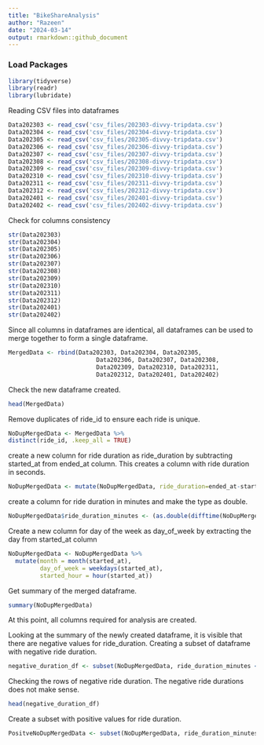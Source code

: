 ```yaml
---
title: "BikeShareAnalysis"
author: "Razeen"
date: "2024-03-14"
output: rmarkdown::github_document
---
```



### Load Packages
```r
library(tidyverse)
library(readr)
library(lubridate)
```


Reading CSV files into dataframes
```r
Data202303 <- read_csv('csv_files/202303-divvy-tripdata.csv')
Data202304 <- read_csv('csv_files/202304-divvy-tripdata.csv')
Data202305 <- read_csv('csv_files/202305-divvy-tripdata.csv')
Data202306 <- read_csv('csv_files/202306-divvy-tripdata.csv')
Data202307 <- read_csv('csv_files/202307-divvy-tripdata.csv')
Data202308 <- read_csv('csv_files/202308-divvy-tripdata.csv')
Data202309 <- read_csv('csv_files/202309-divvy-tripdata.csv')
Data202310 <- read_csv('csv_files/202310-divvy-tripdata.csv')
Data202311 <- read_csv('csv_files/202311-divvy-tripdata.csv')
Data202312 <- read_csv('csv_files/202312-divvy-tripdata.csv')
Data202401 <- read_csv('csv_files/202401-divvy-tripdata.csv')
Data202402 <- read_csv('csv_files/202402-divvy-tripdata.csv')

```

Check for columns consistency 
```r
str(Data202303)
str(Data202304)
str(Data202305)
str(Data202306)
str(Data202307)
str(Data202308)
str(Data202309)
str(Data202310)
str(Data202311)
str(Data202312)
str(Data202401)
str(Data202402)
```

Since all columns in dataframes are identical, all dataframes can be used to merge together to form a single dataframe.
```r
MergedData <- rbind(Data202303, Data202304, Data202305,
                         Data202306, Data202307, Data202308,
                         Data202309, Data202310, Data202311,
                         Data202312, Data202401, Data202402)
```


Check the new dataframe created.
```r
head(MergedData)
```

Remove duplicates of ride_id to ensure each ride is unique.
```r
NoDupMergedData <- MergedData %>% 
distinct(ride_id, .keep_all = TRUE)
```


create a new column for ride duration as ride_duration by subtracting started_at from ended_at column. This creates a column with ride duration in seconds. 
```r
NoDupMergedData <- mutate(NoDupMergedData, ride_duration=ended_at-started_at)
```


create a column for ride duration in minutes and make the type as double. 
```r
NoDupMergedData$ride_duration_minutes <- (as.double(difftime(NoDupMergedData$ended_at, NoDupMergedData$started_at))) /60
```


Create a new column for day of the week as day_of_week by extracting the day from started_at column
```r
NoDupMergedData <- NoDupMergedData %>% 
  mutate(month = month(started_at),
         day_of_week = weekdays(started_at),
         started_hour = hour(started_at))
```



Get summary of the merged dataframe.
```r
summary(NoDupMergedData)
```

At this point, all columns required for analysis are created. 

Looking at the summary of the newly created dataframe, it is visible that there are negative values for ride_duration. 
Creating a subset of dataframe with negative ride duration. 

```r
negative_duration_df <- subset(NoDupMergedData, ride_duration_minutes < 0)
```

Checking the rows of negative ride duration. The negative ride durations does not make sense.

```r
head(negative_duration_df)
```

Create a subset with positive values for ride duration. 
```r
PositveNoDupMergedData <- subset(NoDupMergedData, ride_duration_minutes > 0)
```



